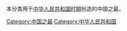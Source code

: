 本分类用于[[中华人民共和国时期|中华人民共和国时期]]创造的中国之最。

[[Category:中国之最|Category:中国之最]]
[[Category:中华人民共和国|Category:中华人民共和国]]